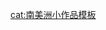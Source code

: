 {{asbox
|image=Flag of Peru.svg
|category=秘魯小作品
|subject=与[[秘鲁]]相关的
|name=Template:Peru-stub
}}<noinclude>[[cat:南美洲小作品模板]]</noinclude>
